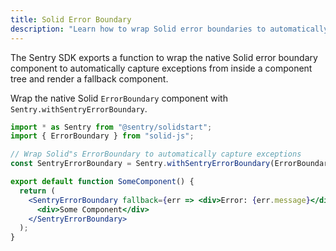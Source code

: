 ```yaml
---
title: Solid Error Boundary
description: "Learn how to wrap Solid error boundaries to automatically capture errors."
---
```


The Sentry SDK exports a function to wrap the native Solid error boundary component to automatically capture exceptions
from inside a component tree and render a fallback component.

Wrap the native Solid `ErrorBoundary` component with `Sentry.withSentryErrorBoundary`.

```jsx
import * as Sentry from "@sentry/solidstart";
import { ErrorBoundary } from "solid-js";

// Wrap Solid"s ErrorBoundary to automatically capture exceptions
const SentryErrorBoundary = Sentry.withSentryErrorBoundary(ErrorBoundary);

export default function SomeComponent() {
  return (
    <SentryErrorBoundary fallback={err => <div>Error: {err.message}</div>}>
      <div>Some Component</div>
    </SentryErrorBoundary>
  );
}
```
